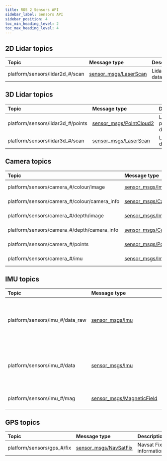 ```yaml
---
title: ROS 2 Sensors API
sidebar_label: Sensors API
sidebar_position: 4
toc_min_heading_level: 2
toc_max_heading_level: 4
---
```



## 2D Lidar topics

| Topic                           | Message type                                                                                                 | Description     | QoS            |
| :------------------------------ | :----------------------------------------------------------------------------------------------------------- | :-------------- | :------------- |
| platform/sensors/lidar2d_#/scan | [sensor_msgs/LaserScan](https://github.com/ros2/common_interfaces/blob/humble/sensor_msgs/msg/LaserScan.msg) | Lidar scan data | System Default |

## 3D Lidar topics

| Topic                             | Message type                                                                                                     | Description           | QoS            |
| :-------------------------------- | :--------------------------------------------------------------------------------------------------------------- | :-------------------- | :------------- |
| platform/sensors/lidar3d_#/points | [sensor_msgs/PointCloud2](https://github.com/ros2/common_interfaces/blob/humble/sensor_msgs/msg/PointCloud2.msg) | Lidar pointcloud data | System Default |
| platform/sensors/lidar3d_#/scan   | [sensor_msgs/LaserScan](https://github.com/ros2/common_interfaces/blob/humble/sensor_msgs/msg/LaserScan.msg)     | Lidar scan data       | System Default |

## Camera topics

| Topic                                        | Message type                                                                                                     | Description     | QoS            |
| :------------------------------------------- | :--------------------------------------------------------------------------------------------------------------- | :-------------- | :------------- |
| platform/sensors/camera_#/colour/image       | [sensor_msgs/Image](https://github.com/ros2/common_interfaces/blob/humble/sensor_msgs/msg/Image.msg)             | Raw RGB image   | System Default |
| platform/sensors/camera_#/colour/camera_info | [sensor_msgs/CameraInfo](https://github.com/ros2/common_interfaces/blob/humble/sensor_msgs/msg/CameraInfo.msg)   | Camera Info     | System Default |
| platform/sensors/camera_#/depth/image        | [sensor_msgs/Image](https://github.com/ros2/common_interfaces/blob/humble/sensor_msgs/msg/Image.msg)             | Raw depth image | System Default |
| platform/sensors/camera_#/depth/camera_info  | [sensor_msgs/CameraInfo](https://github.com/ros2/common_interfaces/blob/humble/sensor_msgs/msg/CameraInfo.msg)   | Camera Info     | System Default |
| platform/sensors/camera_#/points             | [sensor_msgs/PointCloud2](https://github.com/ros2/common_interfaces/blob/humble/sensor_msgs/msg/PointCloud2.msg) | Pointcloud data | System Default |
| platform/sensors/camera_#/imu                | [sensor_msgs/Imu](https://github.com/ros2/common_interfaces/blob/humble/sensor_msgs/msg/Imu.msg)                 | IMU data        | System Default |

## IMU topics

| Topic                           | Message type                                                                                                         | Description                                                              | QoS            |
| :------------------------------ | :------------------------------------------------------------------------------------------------------------------- | :----------------------------------------------------------------------- | :------------- |
| platform/sensors/imu_#/data_raw | [sensor_msgs/Imu](https://github.com/ros2/common_interfaces/blob/humble/sensor_msgs/msg/Imu.msg)                     | Raw IMU orientation, angular velocity, and linear acceleration data      | Best Effort    |
| platform/sensors/imu_#/data     | [sensor_msgs/Imu](https://github.com/ros2/common_interfaces/blob/humble/sensor_msgs/msg/Imu.msg)                     | Filtered IMU orientation, angular velocity, and linear acceleration data | System Default |
| platform/sensors/imu_#/mag      | [sensor_msgs/MagneticField](https://github.com/ros2/common_interfaces/blob/humble/sensor_msgs/msg/MagneticField.msg) | IMU magnetic field data                                                  | System Default |

## GPS topics

| Topic                      | Message type                                                                                                 | Description            | QoS            |
| :------------------------- | :----------------------------------------------------------------------------------------------------------- | :--------------------- | :------------- |
| platform/sensors/gps_#/fix | [sensor_msgs/NavSatFix](https://github.com/ros2/common_interfaces/blob/humble/sensor_msgs/msg/NavSatFix.msg) | Navsat Fix information | System Default |



